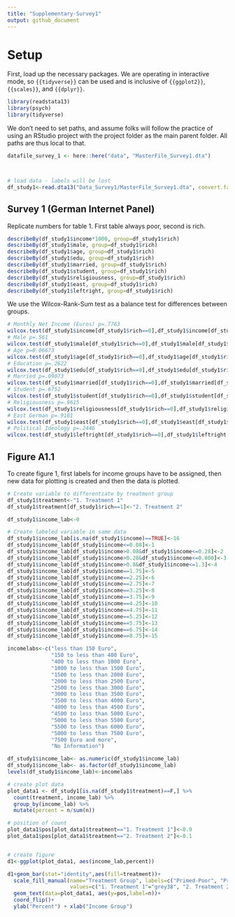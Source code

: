 ```yaml
---
title: "Supplementary-Survey1"
output: github_document
---
```


# Setup

First, load up the necessary packages. We are operating in interactive mode, so `{{tidyverse}}` can be used and is inclusive of `{{ggplot2}}`, `{{scales}}`, and `{{dplyr}}`.

```r
library(readstata13)
library(psych)
library(tidyverse)
```

We don't need to set paths, and assume folks will follow the practice of using an RStudio project with the project folder as the main parent folder. All paths are thus local to that.

```r
datafile_survey_1 <- here::here("data", "MasterFile_Survey1.dta")



# load data - labels will be lost
df_study1<-read.dta13("Data_Survey1/MasterFile_Survey1.dta", convert.factors = T, nonint.factors = T)
```

## Survey 1 (German Internet Panel)

Replicate numbers for table 1. First table always poor, second is rich.

```r
describeBy(df_study1$income*1000, group=df_study1$rich)
describeBy(df_study1$male, group=df_study1$rich)
describeBy(df_study1$age, group=df_study1$rich)
describeBy(df_study1$edu, group=df_study1$rich)
describeBy(df_study1$married, group=df_study1$rich)
describeBy(df_study1$student, group=df_study1$rich)
describeBy(df_study1$religiousness, group=df_study1$rich)
describeBy(df_study1$east, group=df_study1$rich)
describeBy(df_study1$leftright, group=df_study1$rich)

```

We use the Wilcox-Rank-Sum test as a balance test for differences between groups.

```r
# Monthly Net Income (Euros) p=.7763
wilcox.test(df_study1$income[df_study1$rich==0],df_study1$income[df_study1$rich==1])
# Male p=.561
wilcox.test(df_study1$male[df_study1$rich==0],df_study1$male[df_study1$rich==1])
# Age p=0.06673
wilcox.test(df_study1$age[df_study1$rich==0],df_study1$age[df_study1$rich==1])
# Education p=.2622
wilcox.test(df_study1$edu[df_study1$rich==0],df_study1$edu[df_study1$rich==1])
# Married p=.09073
wilcox.test(df_study1$married[df_study1$rich==0],df_study1$married[df_study1$rich==1])
# Student p=.6752
wilcox.test(df_study1$student[df_study1$rich==0],df_study1$student[df_study1$rich==1])
# Religiousness p=.9615
wilcox.test(df_study1$religiousness[df_study1$rich==0],df_study1$religiousness[df_study1$rich==1])
# East German p=.9181
wilcox.test(df_study1$east[df_study1$rich==0],df_study1$east[df_study1$rich==1])
# Political Ideology p=.2446
wilcox.test(df_study1$leftright[df_study1$rich==0],df_study1$leftright[df_study1$rich==1]) # p=0.2446

```


## Figure A1.1

To create figure 1, first labels for income groups have to be assigned, then new data for plotting is created and then the data is plotted.

```r
# Create variable to differentiate by treatment group
df_study1$treatment<-"1. Treatment 1"
df_study1$treatment[df_study1$rich==1]<-"2. Treatment 2"

df_study1$income_lab<-0

# Create labeled variable in same data
df_study1$income_lab[is.na(df_study1$income)==TRUE]<-16
df_study1$income_lab[df_study1$income<=0.08]<-1
df_study1$income_lab[df_study1$income>0.08&df_study1$income<=0.28]<-2
df_study1$income_lab[df_study1$income>0.28&df_study1$income<=0.800]<-3
df_study1$income_lab[df_study1$income>0.8&df_study1$income<=1.3]<-4
df_study1$income_lab[df_study1$income==1.75]<-5
df_study1$income_lab[df_study1$income==2.25]<-6
df_study1$income_lab[df_study1$income==2.75]<-7
df_study1$income_lab[df_study1$income==3.25]<-8
df_study1$income_lab[df_study1$income==3.75]<-9
df_study1$income_lab[df_study1$income==4.25]<-10
df_study1$income_lab[df_study1$income==4.75]<-11
df_study1$income_lab[df_study1$income==5.25]<-12
df_study1$income_lab[df_study1$income==5.75]<-13
df_study1$income_lab[df_study1$income==6.75]<-14
df_study1$income_lab[df_study1$income==8.75]<-15

incomelabs<-c("less than 150 Euro",
              "150 to less than 400 Euro",
              "400 to less than 1000 Euro",
              "1000 to less than 1500 Euro",
              "1500 to less than 2000 Euro",
              "2000 to less than 2500 Euro",
              "2500 to less than 3000 Euro",
              "3000 to less than 3500 Euro",
              "3500 to less than 4000 Euro",
              "4000 to less than 4500 Euro",
              "4500 to less than 5000 Euro",
              "5000 to less than 5500 Euro",
              "5500 to less than 6000 Euro",
              "5000 to less than 7500 Euro",
              "7500 Euro and more",
              "No Information")

df_study1$income_lab<- as.numeric(df_study1$income_lab)
df_study1$income_lab<- as.factor(df_study1$income_lab)
levels(df_study1$income_lab)<-incomelabs

# create plot data
plot_data1 <- df_study1[is.na(df_study1$treatment)==F,] %>% 
  count(treatment, income_lab) %>% 
  group_by(income_lab) %>% 
  mutate(percent = n/sum(n))

# position of count
plot_data1$pos[plot_data1$treatment=="1. Treatment 1"]<-0.9
plot_data1$pos[plot_data1$treatment=="2. Treatment 2"]<-0.1


# create figure
d1<-ggplot(plot_data1, aes(income_lab,percent))

d1+geom_bar(stat="identity",aes(fill=treatment))+
  scale_fill_manual(name="Treatment Group", labels=c("Primed-Poor", "Primed-Rich"),
                    values=c("1. Treatment 1"="grey38", "2. Treatment 2"="grey55"))+
  geom_text(data=plot_data1, aes(y=pos,label=n))+
  coord_flip()+
  ylab("Percent") + xlab("Income Group")

```